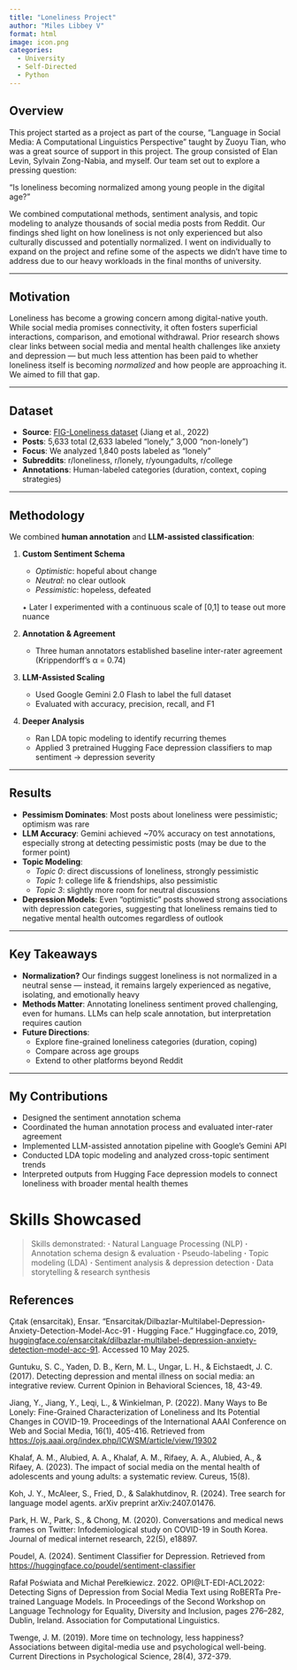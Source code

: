 ```yaml
---
title: "Loneliness Project"
author: "Miles Libbey V"
format: html
image: icon.png
categories: 
  - University
  - Self-Directed
  - Python
---
```


## Overview

This project started as a project as part of the course, "Language in Social Media: A Computational Linguistics Perspective" taught by Zuoyu Tian, who was a great source of support in this project. The group consisted of Elan Levin, Sylvain Zong-Nabia, and myself. Our team set out to explore a pressing question:

"Is loneliness becoming normalized among young people in the digital age?"

We combined computational methods, sentiment analysis, and topic modeling to analyze thousands of social media posts from Reddit. Our findings shed light on how loneliness is not only experienced but also culturally discussed and potentially normalized. I went on individually to expand on the project and refine some of the aspects we didn't have time to address due to our heavy workloads in the final months of university.

------------------------------------------------------------------------

## Motivation

Loneliness has become a growing concern among digital-native youth. While social media promises connectivity, it often fosters superficial interactions, comparison, and emotional withdrawal. Prior research shows clear links between social media and mental health challenges like anxiety and depression — but much less attention has been paid to whether loneliness itself is becoming *normalized* and how people are approaching it. We aimed to fill that gap.

------------------------------------------------------------------------

## Dataset

-   **Source**: [FIG-Loneliness dataset](https://huggingface.co/datasets) (Jiang et al., 2022)
-   **Posts**: 5,633 total (2,633 labeled “lonely,” 3,000 “non-lonely”)
-   **Focus**: We analyzed 1,840 posts labeled as “lonely”
-   **Subreddits**: r/loneliness, r/lonely, r/youngadults, r/college
-   **Annotations**: Human-labeled categories (duration, context, coping strategies)

------------------------------------------------------------------------

## Methodology

We combined **human annotation** and **LLM-assisted classification**:

1.  **Custom Sentiment Schema**

    -   *Optimistic*: hopeful about change
    -   *Neutral*: no clear outlook
    -   *Pessimistic*: hopeless, defeated

    [✦]{style="font-size:0.7em;"} Later I experimented with a continuous scale of \[0,1\] to tease out more nuance

2.  **Annotation & Agreement**

    -   Three human annotators established baseline inter-rater agreement (Krippendorff’s α = 0.74)

3.  **LLM-Assisted Scaling**

    -   Used Google Gemini 2.0 Flash to label the full dataset
    -   Evaluated with accuracy, precision, recall, and F1

4.  **Deeper Analysis**

    -   Ran LDA topic modeling to identify recurring themes
    -   Applied 3 pretrained Hugging Face depression classifiers to map sentiment → depression severity

------------------------------------------------------------------------

## Results

-   **Pessimism Dominates**: Most posts about loneliness were pessimistic; optimism was rare
-   **LLM Accuracy**: Gemini achieved \~70% accuracy on test annotations, especially strong at detecting pessimistic posts (may be due to the former point)
-   **Topic Modeling**:
    -   *Topic 0*: direct discussions of loneliness, strongly pessimistic
    -   *Topic 1*: college life & friendships, also pessimistic
    -   *Topic 3*: slightly more room for neutral discussions
-   **Depression Models**: Even “optimistic” posts showed strong associations with depression categories, suggesting that loneliness remains tied to negative mental health outcomes regardless of outlook

------------------------------------------------------------------------

## Key Takeaways

-   **Normalization?** Our findings suggest loneliness is not normalized in a neutral sense — instead, it remains largely experienced as negative, isolating, and emotionally heavy
-   **Methods Matter**: Annotating loneliness sentiment proved challenging, even for humans. LLMs can help scale annotation, but interpretation requires caution
-   **Future Directions**:
    -   Explore fine-grained loneliness categories (duration, coping)
    -   Compare across age groups
    -   Extend to other platforms beyond Reddit

------------------------------------------------------------------------

## My Contributions

-   Designed the sentiment annotation schema
-   Coordinated the human annotation process and evaluated inter-rater agreement
-   Implemented LLM-assisted annotation pipeline with Google's Gemini API
-   Conducted LDA topic modeling and analyzed cross-topic sentiment trends
-   Interpreted outputs from Hugging Face depression models to connect loneliness with broader mental health themes


# Skills Showcased

> Skills demonstrated: **·** Natural Language Processing (NLP) **·** Annotation schema design & evaluation **·** Pseudo-labeling **·** Topic modeling (LDA) **·** Sentiment analysis & depression detection **·** Data storytelling & research synthesis

## References

Çıtak (ensarcitak), Ensar. “Ensarcitak/Dilbazlar-Multilabel-Depression-Anxiety-Detection-Model-Acc-91 **·** Hugging Face.” Huggingface.co, 2019, [huggingface.co/ensarcitak/dilbazlar-multilabel-depression-anxiety-detection-model-acc-91](http://huggingface.co/ensarcitak/dilbazlar-multilabel-depression-anxiety-detection-model-acc-91). Accessed 10 May 2025.

Guntuku, S. C., Yaden, D. B., Kern, M. L., Ungar, L. H., & Eichstaedt, J. C. (2017). Detecting depression and mental illness on social media: an integrative review. Current Opinion in Behavioral Sciences, 18, 43-49.

Jiang, Y., Jiang, Y., Leqi, L., & Winkielman, P. (2022). Many Ways to Be Lonely: Fine-Grained Characterization of Loneliness and Its Potential Changes in COVID-19. Proceedings of the International AAAI Conference on Web and Social Media, 16(1), 405-416. Retrieved from <https://ojs.aaai.org/index.php/ICWSM/article/view/19302>

Khalaf, A. M., Alubied, A. A., Khalaf, A. M., Rifaey, A. A., Alubied, A., & Rifaey, A. (2023). The impact of social media on the mental health of adolescents and young adults: a systematic review. Cureus, 15(8).

Koh, J. Y., McAleer, S., Fried, D., & Salakhutdinov, R. (2024). Tree search for language model agents. arXiv preprint arXiv:2407.01476.

Park, H. W., Park, S., & Chong, M. (2020). Conversations and medical news frames on Twitter: Infodemiological study on COVID-19 in South Korea. Journal of medical internet research, 22(5), e18897.

Poudel, A. (2024). Sentiment Classifier for Depression. Retrieved from <https://huggingface.co/poudel/sentiment-classifier>

Rafał Poświata and Michał Perełkiewicz. 2022. OPI\@LT-EDI-ACL2022: Detecting Signs of Depression from Social Media Text using RoBERTa Pre-trained Language Models. In Proceedings of the Second Workshop on Language Technology for Equality, Diversity and Inclusion, pages 276–282, Dublin, Ireland. Association for Computational Linguistics.

Twenge, J. M. (2019). More time on technology, less happiness? Associations between digital-media use and psychological well-being. Current Directions in Psychological Science, 28(4), 372-379.

